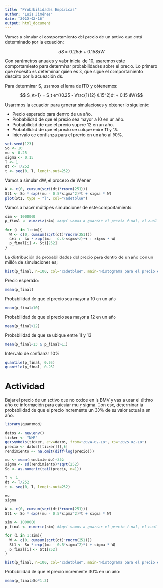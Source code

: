 ```yaml
---
title: "Probabilidades Empíricas"
author: "Luis Jiménez"
date: "2025-02-18"
output: html_document
---
```


Vamos a simular el comportamiento del precio de un activo que está determinado por la ecuación:

$$dS = 0.25dr + 0.15SdW$$

Con parámetros anuales y valor inicial de 10, usaremos este comportamiento para determinar probabilidades sobre el precio. Lo primero que necesito es determinar quien es S, que sigue el comportamiento descrito por la acueación ds.

Para determinar S, usamos el lema de ITO y obtenemos:

$$ S_{t+1} = S_t e^{(0.25 - \frac{1}{2} 0.15^2)dt + 0.15 dW}$$

Usaremos la ecuación para generar simulaciones y obtener lo siguiente:

-   Precio esperado para dentro de un año.
-   Probabilidad de que el precio sea mayor a 10 en un año.
-   Probabilidad de que el precio supere 12 en un año.
-   Probabilidad de que el precio se ubique entre 11 y 13.
-   Intervalo de confianza para el precio en un año al 90%.

```r
set.seed(123)
So <- 10
mu <- 0.25
sigma <- 0.15
T <- 1
dt <- T/252
t <- seq(0, T, length.out=252)
```

Vamos a simular dW, el proceso de Wiener

```r
W <- c(0, cumsum(sqrt(dt)*rnorm(251)))
St1 <- So * exp((mu - 0.5*sigma^2)*t + sigma * W)
plot(St1, type = "l", col="cadetblue")
```

Vamos a hacer múltiples simulaciones de este comportamiento:

```r
sim <- 1000000
p_final <- numeric(sim) #Aquí vamos a guardar el precio final, el cual corresponde al precio final de cada simulación.

for (i in 1:sim){
  W <- c(0, cumsum(sqrt(dt)*rnorm(251)))
  St1 <- So * exp((mu - 0.5*sigma^2)*t + sigma * W)
  p_final[i] <- St1[252]
}
```

La distribución de probabilidades del precio para dentro de un año con un millón de simulaciones es;

```r
hist(p_final, n=100, col="cadetblue", main="Histograma para el precio en un año")
```

Precio esperado:
```r
mean(p_final)
```

Probabilidad de que el precio sea mayor a 10 en un año

```r
mean(p_final>10)
```
Probabilidad de que el precio sea mayor a 12 en un año

```r
mean(p_final>12)
```
Probabilidad de que se ubique entre 11 y 13

```r
mean(p_final<13 & p_final>11)
```
Intervalo de confianza 10%

```r
quantile(p_final, 0.05)
quantile(p_final, 0.95)
```

# Actividad

Bajar el precio de un activo que no cotice en la BMV y vas a usar el último año de información para calcular mu y sigma. Con eso, determinar la probabilidad de que el precio incremente un 30% de su valor actual a un año.

```r
library(quantmod)

datos <- new.env()
ticker <- "NKE"
getSymbols(ticker, env=datos, from="2024-02-18", to="2025-02-18")
precio <- datos[[ticker]][,6]
rendimiento <- na.omit(diff(log(precio)))

mu <- mean(rendimiento)*252
sigma <- sd(rendimiento)*sqrt(252)
So <- as.numeric(tail(precio, n=1))

T <- 1
dt <- T/252
t <- seq(0, T, length.out=252)

mu
sigma
```


```r
W <- c(0, cumsum(sqrt(dt)*rnorm(251)))
St1 <- So * exp((mu - 0.5*sigma^2)*t + sigma * W)

sim <- 1000000
p_final <- numeric(sim) #Aquí vamos a guardar el precio final, el cual corresponde al precio final de cada simulación.

for (i in 1:sim){
  W <- c(0, cumsum(sqrt(dt)*rnorm(251)))
  St1 <- So * exp((mu - 0.5*sigma^2)*t + sigma * W)
  p_final[i] <- St1[252]
}

hist(p_final, n=100, col="cadetblue", main="Histograma para el precio en un año")
```

Probabilidad de que el precio incremente 30% en un año:

```r
mean(p_final>So*1.3)
```


















